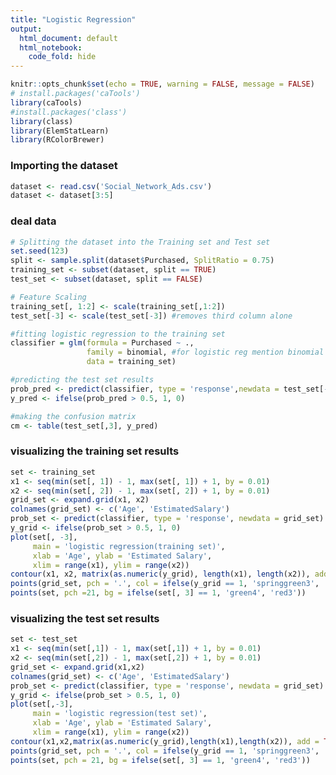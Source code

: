 ---
title: "Logistic Regression"
output:
  html_document: default
  html_notebook:
    code_fold: hide
---

```{r setup, include=FALSE}
knitr::opts_chunk$set(echo = TRUE, warning = FALSE, message = FALSE)
# install.packages('caTools')
library(caTools)
#install.packages('class')
library(class)
library(ElemStatLearn)
library(RColorBrewer)
```

### Importing the dataset
```{r, warning=FALSE, echo=FALSE}
dataset <- read.csv('Social_Network_Ads.csv')
dataset <- dataset[3:5]
```

### deal data 
```{r, warning=FALSE, echo=FALSE}
# Splitting the dataset into the Training set and Test set
set.seed(123)
split <- sample.split(dataset$Purchased, SplitRatio = 0.75)
training_set <- subset(dataset, split == TRUE)
test_set <- subset(dataset, split == FALSE)

# Feature Scaling
training_set[, 1:2] <- scale(training_set[,1:2])
test_set[-3] <- scale(test_set[-3]) #removes third column alone

#fitting logistic regression to the training set
classifier = glm(formula = Purchased ~ .,
                 family = binomial, #for logistic reg mention binomial
                 data = training_set)

#predicting the test set results
prob_pred <- predict(classifier, type = 'response',newdata = test_set[-3])#use type = response for logistic reg                                                         #that will give the prob listed in the single vector
y_pred <- ifelse(prob_pred > 0.5, 1, 0)

#making the confusion matrix
cm <- table(test_set[,3], y_pred)
```

### visualizing the training set results
```{r, warning=FALSE, echo=FALSE}
set <- training_set
x1 <- seq(min(set[, 1]) - 1, max(set[, 1]) + 1, by = 0.01)
x2 <- seq(min(set[, 2]) - 1, max(set[, 2]) + 1, by = 0.01)
grid_set <- expand.grid(x1, x2)
colnames(grid_set) <- c('Age', 'EstimatedSalary')
prob_set <- predict(classifier, type = 'response', newdata = grid_set)
y_grid <- ifelse(prob_set > 0.5, 1, 0)
plot(set[, -3],
     main = 'logistic regression(training set)',
     xlab = 'Age', ylab = 'Estimated Salary',
     xlim = range(x1), ylim = range(x2))
contour(x1, x2, matrix(as.numeric(y_grid), length(x1), length(x2)), add = TRUE)
points(grid_set, pch = '.', col = ifelse(y_grid == 1, 'springgreen3', 'tomato'))
points(set, pch =21, bg = ifelse(set[, 3] == 1, 'green4', 'red3'))
```

### visualizing the test set results
```{r, warning=FALSE, echo=FALSE}
set <- test_set
x1 <- seq(min(set[,1]) - 1, max(set[,1]) + 1, by = 0.01)
x2 <- seq(min(set[,2]) - 1, max(set[,2]) + 1, by = 0.01)
grid_set <- expand.grid(x1,x2)
colnames(grid_set) <- c('Age', 'EstimatedSalary')
prob_set <- predict(classifier, type = 'response', newdata = grid_set)
y_grid <- ifelse(prob_set > 0.5, 1, 0)
plot(set[,-3],
     main = 'logistic regression(test set)',
     xlab = 'Age', ylab = 'Estimated Salary',
     xlim = range(x1), ylim = range(x2))
contour(x1,x2,matrix(as.numeric(y_grid),length(x1),length(x2)), add = TRUE)
points(grid_set, pch = '.', col = ifelse(y_grid == 1, 'springgreen3', 'tomato'))
points(set, pch = 21, bg = ifelse(set[, 3] == 1, 'green4', 'red3'))
```